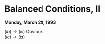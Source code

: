 # Balanced Conditions, II {#lec25}
**Monday, March 29, 1993**

:::{.proof name="Proof of Theorem \@ref(thm:balanced) continued"}
| $(ib)\to(ic)$ Obvious.

| $(ic)\to(ia)$ 
:::
